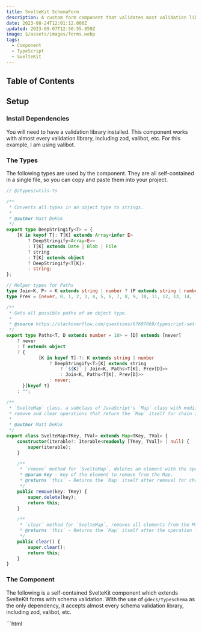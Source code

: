 ```yaml
---
title: SvelteKit SchemaForm
description: A custom form component that validates most validation library schemas.
date: 2023-08-24T12:01:12.000Z
updated: 2023-09-07T12:50:55.859Z
image: $/assets/images/forms.webp
tags:
  - Component
  - TypeScript
  - SvelteKit
---
```


## Table of Contents

## Setup

### Install Dependencies

You will need to have a validation library installed. This component works with almost every validation library, including zod, valibot, etc. For this example, I am using valibot.

### The Types

The following types are used by the component. They are all self-contained in a single file, so you can copy and paste them into your project.

```ts
// @/types/utils.ts

/**
 * Converts all types in an object type to strings.
 * 
 * @author Matt DeKok
 */
export type DeepStringify<T> = {
	[K in keyof T]: T[K] extends Array<infer E>
		? DeepStringify<Array<E>>
		: T[K] extends Date | Blob | File
		? string
		: T[K] extends object
		? DeepStringify<T[K]>
		: string;
};

// Helper types for Paths
type Join<K, P> = K extends string | number ? (P extends string | number ? `${K}${"" extends P ? "" : "."}${P}` : never) : never;
type Prev = [never, 0, 1, 2, 3, 4, 5, 6, 7, 8, 9, 10, 11, 12, 13, 14, 15, 16, 17, 18, 19, 20, ...0[]];

/**
 * Gets all possible paths of an object type.
 * 
 * @source https://stackoverflow.com/questions/67607069/typescript-set-value-type-of-a-deep-nested-object-path
 */
export type Paths<T, D extends number = 10> = [D] extends [never]
	? never
	: T extends object
	? {
			[K in keyof T]-?: K extends string | number
				? DeepStringify<T>[K] extends string
					? `${K}` | Join<K, Paths<T[K], Prev[D]>>
					: Join<K, Paths<T[K], Prev[D]>>
				: never;
	  }[keyof T]
	: "";

/**
 * `SvelteMap` class, a subclass of JavaScript's `Map` class with modified methods for 
 * remove and clear operations that return the `Map` itself for chain invocations.
 * 
 * @author Matt DeKok
 */
export class SvelteMap<TKey, TVal> extends Map<TKey, TVal> {
	constructor(iterable?: Iterable<readonly [TKey, TVal]> | null) {
		super(iterable);
	}

	/**
	 * `remove` method for `SvelteMap`, deletes an element with the specified key from the Map.
	 * @param key - Key of the element to remove from the Map.
	 * @returns `this` - Returns the `Map` itself after removal for chain invocations.
	 */
	public remove(key: TKey) {
		super.delete(key);
		return this;
	}

	/**
	 * `clear` method for `SvelteMap`, removes all elements from the Map.
	 * @returns `this` - Returns the `Map` itself after the operation for chain invocations.
	 */
	public clear() {
		super.clear();
		return this;
	}
}
```

### The Component

The following is a self-contained SvelteKit component which extends SvelteKit forms with schema validation. With the use of `@decs/typeschema` as the only dependency, it accepts almost every schema validation library, including zod, valibot, etc.

<CombinedBlock>
	```html
	<!-- @/components/SchemaForm.svelte -->
	<script lang="ts" context="module">
		import type { Infer, InferIn, Schema } from "@decs/typeschema";
		import { validate } from "@decs/typeschema";

		const stringify = "validated";

		export async function parseFormData<TSchema extends Schema>(formData: FormData, schema: TSchema): Promise<Infer<TSchema>> {
			const data = (formData.get(stringify) as string) || "{}";
			const result = await validate(schema, JSON.parse(data));
			if ("issues" in result && result.issues.length) {
				throw new Error(result.issues.map((i) => `❌ ${(i.path || ["form"]).join(".")}: ${i.message}`).join("\n"));
			}
			if (!("data" in result)) throw new Error("No data returned");
			return result.data;
		}
	</script>

	<script lang="ts" generics="TSchema extends Schema">
		import { enhance } from "$app/forms";
		import { beforeNavigate } from "$app/navigation";
		import type { ActionResult } from "@sveltejs/kit";
		import { createEventDispatcher } from "svelte";
		import { SvelteMap, type DeepStringify, type Paths } from "@/types/util";

		const dispatch = createEventDispatcher<{
			"before-submit": null;
			"after-submit": ActionResult;
			validate: {
				data?: Infer<TSchema>;
				changes: typeof changes;
				errors: typeof errors;
				setError: typeof setError;
			};
		}>();

		let elForm: HTMLFormElement;
		let validatedData: Infer<Schema>;
		let changes: Array<string> = [];

		export let schema: TSchema;
		export let data: InferIn<TSchema>;
		export let action: string;
		export let method = "POST";
		export let resetOnSave = false;
		export let saving = false;
		export let errors = new SvelteMap<"form" | Paths<InferIn<TSchema>, 6>, string>();

		let initialStructure = emptyClone(data);
		$: currentStructure = emptyClone(data);

		async function checkErrors(data: InferIn<TSchema>) {
			errors = errors.clear();
			const result = await validate(schema, data);
			if ("data" in result) {
				dispatch("validate", { data: (validatedData = result.data), changes, errors, setError });
			} else if ("issues" in result) {
				result.issues.forEach((issue) => {
					if (!issue.path) issue.path = ["form"];
					if (saving || changes.includes(issue.path.join("."))) {
						errors = errors.set(issue.path.join(".") as any, issue.message);
					}
				});
				dispatch("validate", { changes, errors, setError });
			}
		}

		function checkChanges() {
			const formStructureIsDiff = JSON.stringify(currentStructure) !== JSON.stringify(initialStructure);
			changes = !saving
				? [...elForm.querySelectorAll("[data-dirty]")]
						.map((el) => el.getAttribute("name") || "hidden")
						.concat(formStructureIsDiff ? "form" : "")
						.filter(Boolean)
				: [];

			checkErrors(data);
		}

		$: {
			if (saving || (elForm && data)) {
				checkChanges();
				setTimeout(() => {
					elForm.querySelectorAll(":is(input, textarea, select):not([data-listener])").forEach((el) => {
						el.setAttribute("data-listener", "");
						el.addEventListener("input", (ev: Event) => {
							if (ev.currentTarget instanceof Element && !ev.currentTarget.hasAttribute("data-dirty")) {
								ev.currentTarget.setAttribute("data-dirty", "");
								checkChanges();
							}
						});
					});
				}, 10);
			}
		}

		beforeNavigate((nav) => {
			checkChanges();
			if (changes.length) {
				if (!confirm("You have unsaved changes. Are you sure you want to leave this page?")) nav.cancel();
			}
		});

		function emptyClone<S extends Schema, T extends InferIn<S>>(data: T): DeepStringify<T> {
			const result: any = Array.isArray(data) ? [] : {};
			for (const key in data) {
				if (data[key] && ["Object", "Array"].includes((data[key] as object).constructor.name)) {
					result[key] = emptyClone(data[key]);
				} else result[key] = "";
			}
			return result;
		}

		function setError<K extends "form" | Paths<InferIn<TSchema>, 6>>(path: K, message: string) {
			errors = errors.set(path, message);
		}
	</script>
	```
	```tsx
	<form
		{method}
		{action}
		{...$$restProps}
		bind:this={elForm}
		novalidate
		use:enhance={async (f) => {
			dispatch("before-submit");
			saving = true;

			await checkErrors(data);
			if (errors.size) {
				saving = false;
				return f.cancel();
			}

			if (validatedData && typeof validatedData === "object" && !(stringify in validatedData)) {
				for (const key of [...f.formData.keys()]) {
					if (key === stringify) continue;
					if (f.formData.get(key) instanceof File) continue;
					f.formData.delete(key);
				}
				f.formData.set(stringify, JSON.stringify(validatedData));
			}

			return async ({ update, result }) => {
				await update({ reset: resetOnSave });
				dispatch("after-submit", result);
				if (
					(result.type === "success" && result.data && "error" in result.data) ||
					!["redirect", "success"].includes(result.type)
				) {
					saving = false;
				}
			};
		}}
	>
		<slot errors={errors} saving={saving} />
	</form>
	```
</CombinedBlock>

## Examples

### Basic Example

Using this component is very simple. In your `+page.svelte`, simply add it like you would another form and pass it an object schema and a data object. It also returns a `saving` boolean and `errors` map. Both `data` and `errors` are typesafe based on the the structure of your object schema.

```typescript
// $libs/types/schemas
import { object, string, email } from "valibot";

export const subscribeSchema = object({ email: string([email("Must be a valid email")]) });
```
<CombinedBlock>
	```html
	<!-- +page.svelte -->
	<script lang="ts">
		import SchemaForm from "$lib/components/SchemaForm.svelte";
		import { subscribeSchema } from "$lib/types/schemas";

		let data = { email: "" };
	</script>
	```
	```tsx
	<SchemaForm action="?/subscribe" schema="{subscribeSchema}" data={data} let:saving let:errors resetOnSave>
		<label>Subscribe to our newsletter</label>
		<input name="email" bind:value="{data.email}" required />
		{#if errors.has("email")}
			<span class="error">{errors.get("email")}</span>
		{/if}
		<button disabled="{saving}">Subscribe</button>
	</SchemaForm>
	```
</CombinedBlock>

Then in your server action, you can use the `parseFormData` method from the component to parse the form data on the server and get a validated data object.

```typescript
// +page.server.ts
import { parseFormData } from "$lib/components/SchemaForm.svelte";
import { subscribeSchema } from "$lib/types/schemas";

export const actions = {
	subscribe: async (event) => {
		try {
			const data = await event.request.formData();
			const parsedData = await parseFormData(data, subscribeSchema);
			//    ^? { email: string }
			...
		} catch (error) {
			...
		}
	}
};
```

### Extending the Error Checking

The component also returns a `validate` event that you can use to extend the error checking. It returns the following:

```yaml
data: The validated data object
changes: The names of the fields that have changed as an array of strings
errors: The errors map
setError: A function to set an error
```

The `setError` function is also type-safe. It takes two arguments: the `path` to the error as a string, and the value to set at that path. The `path` parameter will have autocomplete based on a dot-separated string that corresponds to the data object path. See the [Field Names](#field-names) section for more information.

You can use this event to add custom error checking to your form. For example, if you have a password field and a confirm password field, you can use the `validate` event to check that they match.

<CombinedBlock>
	```html
	<!-- +page.svelte -->
	<script lang="ts">
		import SchemaForm from "$lib/components/SchemaForm.svelte";
		import { subscribeSchema } from "$lib/types/schemas";

		let data = { email: "", password: "", confirmPassword: "" };
	</script>
	```
	```tsx
	<SchemaForm 
		action="?/subscribe"
		schema={subscribeSchema}
		data={data}
		let:saving
		let:errors
		resetOnSave
		on:validate={(event) => {
			const { data, setError } = event.detail;
			if (data.password !== data.confirmPassword) {
				setError("confirmPassword", "Passwords do not match");
			}
		}}>
		<div class="field">
			<label>Email</label>
			<input name="email" bind:value={data.email} required />
			{#if errors.has("email")}
				<span class="error">{errors.get("email")}</span>
			{/if}
		</div>
		<div class="field">
			<label>Password</label>
			<input name="password" type="password" bind:value={data.password} required />
			{#if errors.has("password")}
				<span class="error">{errors.get("password")}</span>
			{/if}
		</div>
		<div class="field">
			<label>Confirm Password</label>
			<input name="confirmPassword" type="password" bind:value={data.confirmPassword} required />
			{#if errors.has("confirmPassword")}
				<span class="error">{errors.get("confirmPassword")}</span>
			{/if}
		</div>
		<button disabled={saving}>Subscribe</button>
	</SchemaForm>
	```
</CombinedBlock>

## Some Things to Note

### Field Names

Error checking will always work on submit, but for error checking to work correctly upon input changes, field names should be the data object path that corresponds to that field. For example, if your data is:

```typescript
{
	a: {
		b: [{ c: 1 }];
	}
}
```

Then the field name for `c` should be `name="a.b.{index}.c"`.

### Dates and Files

When the form is submitted, the FormData object is converted to a stringified JSON object and then revalidated on the server side with `parseFormData`. This may cause issues with files and dates.

- **Dates:** The form data gets stringified as JSON, so in order for `parseFormData` to parse it to the correct type, your schema should coerce it back to a Date object, if that is the type you require.
- **Files:** As with dates, when a File object is stringified it becomes an empty object like `{}`, so ensure your schema takes that into account, or have a separate schema for your backend. Files remain included in the FormData object with their field names as keys, so they can and should be handled separately.

#### Examples using Valibot

```typescript
// Transforms a Date, string, or number into a Date
export const dateSchema = transform(
	// Input types: Date, string, number
	union(
		[date(), string([iso()]), number([minValue(0)])], 
		"Must be a valid Date object, ISO string, or UNIX timestamp"
	),
	// Output type: Date
	input => new Date(input)
);

// Validates against both Blob and {} types. Files are an instance of the Blob class.
export const fileSchema = union([blob(), object({})]);
```

The `iso()` validator is a more powerful [custom validator](/blog/custom-valibot) that I wrote. If you'd rather use a function built-in to Valibot, I'd recommend `isoTimestamp()`.
